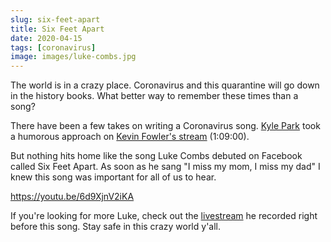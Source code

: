 ```yaml
---
slug: six-feet-apart
title: Six Feet Apart
date: 2020-04-15
tags: [coronavirus]
image: images/luke-combs.jpg
---
```


The world is in a crazy place. Coronavirus and this quarantine will go down in the history books. What better way to remember these times than a song?

There have been a few takes on writing a Coronavirus song. [Kyle Park][kyle-park] took a humorous approach on [Kevin Fowler's stream][kevin-fowler] (1:09:00).

But nothing hits home like the song Luke Combs debuted on Facebook called Six Feet Apart. As soon as he sang "I miss my mom, I miss my dad" I knew this song was important for all of us to hear.

https://youtu.be/6d9XjnV2iKA

If you're looking for more Luke, check out the [livestream][livestream] he recorded right before this song. Stay safe in this crazy world y'all.

[kyle-park]: https://www.kylepark.com
[kevin-fowler]: https://www.facebook.com/KevinFowlerMusic/videos/153991239342416
[livestream]: https://www.facebook.com/207710979309900/videos/872678419847776
